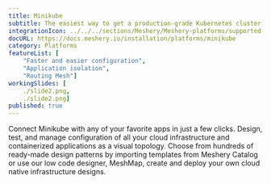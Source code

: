 ```yaml
---
title: Minikube
subtitle: The easiest way to get a production-grade Kubernetes cluster up and running
integrationIcon: ../../../sections/Meshery/Meshery-platforms/supported-icons/minikube.svg
docURL: https://docs.meshery.io/installation/platforms/minikube
category: Platforms
featureList: [
    "Faster and easier configuration",
    "Application isolation",
    "Routing Mesh"]
workingSlides: [
    ./slide2.png,
    ./slide2.png]
published: true
---
```


<p>
    Connect Minikube with any of your favorite apps in just a few
    clicks. Design, test, and manage configuration of all your cloud infrastructure and containerized applications as a visual topology. Choose from hundreds of ready-made design patterns by importing templates from Meshery Catalog or use our low code designer, MeshMap, create and deploy your own cloud native infrastructure designs.
</p>
